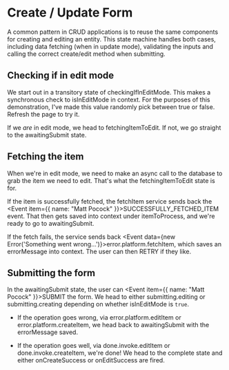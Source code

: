 # Create / Update Form

A common pattern in CRUD applications is to reuse the same components for creating and editing an entity. This state machine handles both cases, including data fetching (when in update mode), validating the inputs and calling the correct create/edit method when submitting.

<WholeContext />

## Checking if in edit mode

We start out in a transitory state of <State>checkingIfInEditMode</State>. This makes a synchronous check to <Context stringify>isInEditMode</Context> in context. For the purposes of this demonstration, I've made this value randomly pick between true or false. Refresh the page to try it.

If we _are_ in edit mode, we head to <State>fetchingItemToEdit</State>. If not, we go straight to the <State>awaitingSubmit</State> state.

## Fetching the item

When we're in edit mode, we need to make an async call to the database to grab the item we need to edit. That's what the <State>fetchingItemToEdit</State> state is for.

If the item is successfully fetched, the <Service>fetchItem</Service> service sends back the <Event item={{ name: "Matt Pocock" }}>SUCCESSFULLY_FETCHED_ITEM</Event> event. That then gets saved into context under <Context stringify>itemToProcess</Context>, and we're ready to go to <State>awaitingSubmit</State>.

If the fetch fails, the service sends back <Event data={new Error('Something went wrong...')}>error.platform.fetchItem</Event>, which saves an <Context>errorMessage</Context> into context. The user can then <Event>RETRY</Event> if they like.

## Submitting the form

In the <State>awaitingSubmit</State> state, the user can <Event item={{ name: "Matt Pocock" }}>SUBMIT</Event> the form. We head to either <State>submitting.editing</State> or <State>submitting.creating</State> depending on whether <Context stringify>isInEditMode</Context> is `true`.

- If the operation goes wrong, via <Event>error.platform.editItem</Event> or <Event>error.platform.createItem</Event>, we head back to <State>awaitingSubmit</State> with the <Context>errorMessage</Context> saved.

- If the operation goes well, via <Event>done.invoke.editItem</Event> or <Event>done.invoke.createItem</Event>, we're done! We head to the <State>complete</State> state and either <Action>onCreateSuccess</Action> or <Action>onEditSuccess</Action> are fired.
